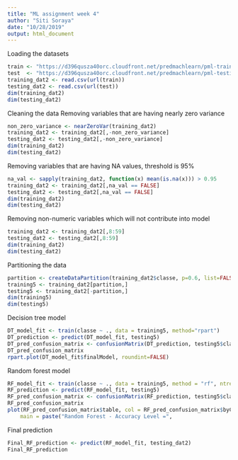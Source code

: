 ```yaml
---
title: "ML assignment week 4"
author: "Siti Soraya"
date: "10/28/2019"
output: html_document
---
```

Loading the datasets
```r
train <- "https://d396qusza40orc.cloudfront.net/predmachlearn/pml-training.csv"
test  <- "https://d396qusza40orc.cloudfront.net/predmachlearn/pml-testing.csv"
training_dat2 <- read.csv(url(train))
testing_dat2 <- read.csv(url(test))
dim(training_dat2)
dim(testing_dat2)
```
Cleaning the data
Removing variables that are having nearly zero variance
```r
non_zero_variance <- nearZeroVar(training_dat2)
training_dat2 <- training_dat2[,-non_zero_variance]
testing_dat2 <- testing_dat2[,-non_zero_variance]
dim(training_dat2)
dim(testing_dat2)
```
Removing variables that are having NA values, threshold is 95%
```r
na_val <- sapply(training_dat2, function(x) mean(is.na(x))) > 0.95
training_dat2 <- training_dat2[,na_val == FALSE]
testing_dat2 <- testing_dat2[,na_val == FALSE]
dim(training_dat2)
dim(testing_dat2)
```
Removing non-numeric variables which will not contribute into model
```r
training_dat2 <- training_dat2[,8:59]
testing_dat2 <- testing_dat2[,8:59]
dim(training_dat2)
dim(testing_dat2)
```
Partitioning the data
```r
partition <- createDataPartition(training_dat2$classe, p=0.6, list=FALSE)
training5 <- training_dat2[partition,]
testing5 <- training_dat2[-partition,]
dim(training5)
dim(testing5)
```
Decision tree model
```r
DT_model_fit <- train(classe ~ ., data = training5, method="rpart")
DT_prediction <- predict(DT_model_fit, testing5)
DT_pred_confusion_matrix <- confusionMatrix(DT_prediction, testing5$classe)
DT_pred_confusion_matrix
rpart.plot(DT_model_fit$finalModel, roundint=FALSE)
```
Random forest model
```r
RF_model_fit <- train(classe ~ ., data = training5, method = "rf", ntree = 100)
RF_prediction <- predict(RF_model_fit, testing5)
RF_pred_confusion_matrix <- confusionMatrix(RF_prediction, testing5$classe)
RF_pred_confusion_matrix
plot(RF_pred_confusion_matrix$table, col = RF_pred_confusion_matrix$byClass, 
    main = paste("Random Forest - Accuracy Level =",                     round(RF_pred_confusion_matrix$overall['Accuracy'], 4)))
```
Final prediction
```r
Final_RF_prediction <- predict(RF_model_fit, testing_dat2)
Final_RF_prediction
```